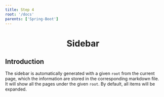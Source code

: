 ```yaml
---
title: Step 4
root: '/docs'
parents: ['Spring-Boot']
---
```


<h1 align="center">Sidebar</h1>


<Alert type="warning" message="Out of date" closeable={true} />

## Introduction

The sidebar is automatically generated with a given `root` from the current page, which the information are stored in the corresponding markdown file. It will show all the pages under the given `root`. By default, all items will be expanded.
